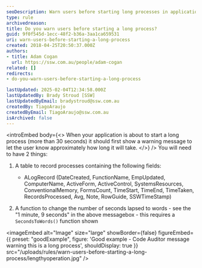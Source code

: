 ```yaml
---
seoDescription: Warn users before starting long processes in applications by showing a warning message with time estimates.
type: rule
archivedreason:
title: Do you warn users before starting a long process?
guid: 9f0f545d-1ecc-48f2-b36a-3aa1ca659531
uri: warn-users-before-starting-a-long-process
created: 2018-04-25T20:50:37.000Z
authors:
- title: Adam Cogan
  url: https://ssw.com.au/people/adam-cogan
related: []
redirects:
- do-you-warn-users-before-starting-a-long-process

lastUpdated: 2025-02-04T12:34:58.000Z
lastUpdatedBy: Brady Stroud [SSW]
lastUpdatedByEmail: bradystroud@ssw.com.au
createdBy: TiagoAraujo
createdByEmail: TiagoAraujo@ssw.com.au
isArchived: false
---
```


<introEmbed
  body={<>
When your application is about to start a long process (more than 30 seconds) it should first show a warning message to let the user know approximately how long it will take.
  </>}
/>
You will need to have 2 things:

1. A table to record processes containing the following fields:
    * ALogRecord (DateCreated, FunctionName, EmpUpdated, ComputerName, ActiveForm, ActiveControl, SystemsResources, ConventionalMemory, FormsCount, TimeStart, TimeEnd, TimeTaken, RecordsProcessed, Avg, Note, RowGuide, SSWTimeStamp)

2. A function to change the number of seconds lapsed to words - see the "1 minute, 9 seconds" in the above messagebox - this requires a `SecondsToWords()` function shown

<imageEmbed
  alt="Image"
  size="large"
  showBorder={false}
  figureEmbed={{
    preset: "goodExample",
    figure: 'Good example - Code Auditor message warning this is a long process',
    shouldDisplay: true
  }}
  src="/uploads/rules/warn-users-before-starting-a-long-process/lengthyoperation.jpg"
/>

